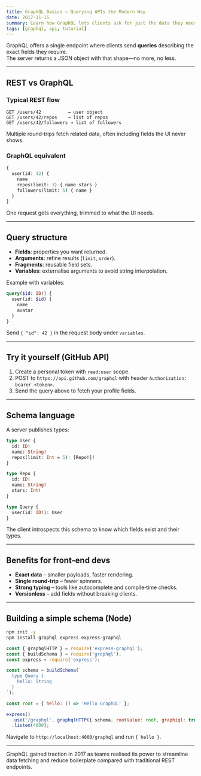 ```yaml
---
title: GraphQL Basics – Querying APIs the Modern Way
date: 2017-11-15
summary: Learn how GraphQL lets clients ask for just the data they need and avoid over‑fetching common with REST.
tags: [graphql, api, tutorial]
---
```


GraphQL offers a single endpoint where clients send **queries** describing the exact fields they require.  
The server returns a JSON object with that shape—no more, no less.

---

## REST vs GraphQL

### Typical REST flow

```text
GET /users/42          → user object
GET /users/42/repos    → list of repos
GET /users/42/followers → list of followers
```

Multiple round‑trips fetch related data, often including fields the UI never shows.

### GraphQL equivalent

```graphql
{
  user(id: 42) {
    name
    repos(limit: 3) { name stars }
    followers(limit: 5) { name }
  }
}
```

One request gets everything, trimmed to what the UI needs.

---

## Query structure

- **Fields**: properties you want returned.  
- **Arguments**: refine results (`limit`, `order`).  
- **Fragments**: reusable field sets.  
- **Variables**: externalise arguments to avoid string interpolation.

Example with variables:

```graphql
query($id: ID!) {
  user(id: $id) {
    name
    avatar
  }
}
```

Send `{ "id": 42 }` in the request body under `variables`.

---

## Try it yourself (GitHub API)

1. Create a personal token with `read:user` scope.  
2. POST to `https://api.github.com/graphql` with header `Authorization: bearer <token>`.  
3. Send the query above to fetch your profile fields.

---

## Schema language

A server publishes types:

```graphql
type User {
  id: ID!
  name: String!
  repos(limit: Int = 5): [Repo!]!
}

type Repo {
  id: ID!
  name: String!
  stars: Int!
}

type Query {
  user(id: ID!): User
}
```

The client introspects this schema to know which fields exist and their types.

---

## Benefits for front‑end devs

- **Exact data** – smaller payloads, faster rendering.  
- **Single round‑trip** – fewer spinners.  
- **Strong typing** – tools like autocomplete and compile‑time checks.  
- **Versionless** – add fields without breaking clients.

---

## Building a simple schema (Node)

```bash
npm init -y
npm install graphql express express-graphql
```

```js
const { graphqlHTTP } = require('express-graphql');
const { buildSchema } = require('graphql');
const express = require('express');

const schema = buildSchema(`
  type Query {
    hello: String
  }
`);

const root = { hello: () => 'Hello GraphQL' };

express()
  .use('/graphql', graphqlHTTP({ schema, rootValue: root, graphiql: true }))
  .listen(4000);
```

Navigate to `http://localhost:4000/graphql` and run `{ hello }`.

---

GraphQL gained traction in 2017 as teams realised its power to streamline data fetching and reduce boilerplate compared with traditional REST endpoints.
